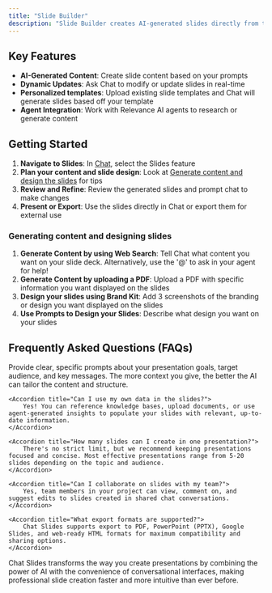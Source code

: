 ```yaml
---
title: "Slide Builder"
description: "Slide Builder creates AI-generated slides directly from the Relevance Chat"
---
```


## Key Features
- **AI-Generated Content**: Create slide content based on your prompts
- **Dynamic Updates**: Ask Chat to modify or update slides in real-time 
- **Personalized templates**: Upload existing slide templates and Chat will generate slides based off your template
- **Agent Integration**: Work with Relevance AI agents to research or generate content

## Getting Started
1. **Navigate to Slides**: In [Chat](https://chat.relevanceai.com/chat/start), select the Slides feature
2. **Plan your content and slide design**: Look at [Generate content and design the slides](/chat/slide-builder#generating-content-and-designing-slides) for tips
3. **Review and Refine**: Review the generated slides and prompt chat to make changes
4. **Present or Export**: Use the slides directly in Chat or export them for external use

### Generating content and designing slides
1. **Generate Content by using Web Search**: Tell Chat what content you want on your slide deck. Alternatively, use the '@' to ask in your agent for help!
2. **Generate Content by uploading a PDF**: Upload a PDF with specific information you want displayed on the slides
3. **Design your slides using Brand Kit**: Add 3 screenshots of the branding or design you want displayed on the slides 
4. **Use Prompts to Design your Slides**:  Describe what design you want on your slides 

## Frequently Asked Questions (FAQs)

<AccordionGroup>
    <Accordion title="How do I create effective slides with AI?">
        Provide clear, specific prompts about your presentation goals, target audience, and key messages. The more context you give, the better the AI can tailor the content and structure.
    </Accordion>
    
    <Accordion title="Can I use my own data in the slides?">
        Yes! You can reference knowledge bases, upload documents, or use agent-generated insights to populate your slides with relevant, up-to-date information.
    </Accordion>
    
    <Accordion title="How many slides can I create in one presentation?">
        There's no strict limit, but we recommend keeping presentations focused and concise. Most effective presentations range from 5-20 slides depending on the topic and audience.
    </Accordion>
    
    <Accordion title="Can I collaborate on slides with my team?">
        Yes, team members in your project can view, comment on, and suggest edits to slides created in shared chat conversations.
    </Accordion>
    
    <Accordion title="What export formats are supported?">
        Chat Slides supports export to PDF, PowerPoint (PPTX), Google Slides, and web-ready HTML formats for maximum compatibility and sharing options.
    </Accordion>
</AccordionGroup>



Chat Slides transforms the way you create presentations by combining the power of AI with the convenience of conversational interfaces, making professional slide creation faster and more intuitive than ever before.
